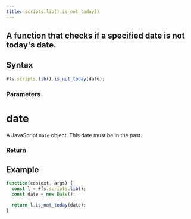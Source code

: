 ```yaml
---
title: scripts.lib().is_not_today()
---
```


## A function that checks if a specified date is not today's date.

## Syntax

```js
#fs.scripts.lib().is_not_today(date);
```

### Parameters

# date

A JavaScript `Date` object. This date must be in the past.

### Return

## Example

```js
function(context, args) {
  const l = #fs.scripts.lib();
  const date = new Date();

  return l.is_not_today(date);
}
```
